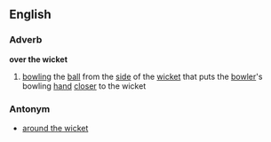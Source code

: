 ==English==
===Adverb===
'''over the wicket'''
# {{Cricket}} [[bowling]] the [[ball]] from the [[side]] of the [[wicket]] that puts the [[bowler]]'s bowling [[hand]] [[closer]] to the wicket
===Antonym===
* [[around the wicket]]